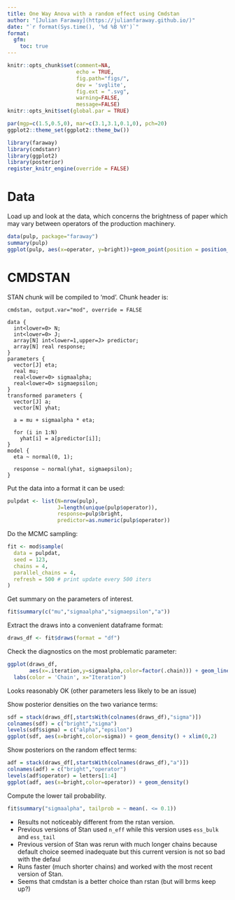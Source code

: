 ```yaml
---
title: One Way Anova with a random effect using Cmdstan
author: "[Julian Faraway](https://julianfaraway.github.io/)"
date: "`r format(Sys.time(), '%d %B %Y')`"
format: 
  gfm:
    toc: true
---
```


```r
knitr::opts_chunk$set(comment=NA, 
                      echo = TRUE,
                      fig.path="figs/",
                      dev = 'svglite',  
                      fig.ext = ".svg",
                      warning=FALSE, 
                      message=FALSE)
knitr::opts_knit$set(global.par = TRUE)
```

```r
par(mgp=c(1.5,0.5,0), mar=c(3.1,3.1,0.1,0), pch=20)
ggplot2::theme_set(ggplot2::theme_bw())
```

```r
library(faraway)
library(cmdstanr)
library(ggplot2)
library(posterior)
register_knitr_engine(override = FALSE)
```

# Data

Load up and look at the data, which concerns the brightness of paper
which may vary between operators of the production machinery.

```r
data(pulp, package="faraway")
summary(pulp)
ggplot(pulp, aes(x=operator, y=bright))+geom_point(position = position_jitter(width=0.1, height=0.0))
```

# CMDSTAN

STAN chunk will be compiled to 'mod'. Chunk header is:
```
cmdstan, output.var="mod", override = FALSE
```

```cmdstan
data {
  int<lower=0> N;
  int<lower=0> J;
  array[N] int<lower=1,upper=J> predictor;
  array[N] real response;
}
parameters {
  vector[J] eta;
  real mu;
  real<lower=0> sigmaalpha;
  real<lower=0> sigmaepsilon;
}
transformed parameters {
  vector[J] a;
  vector[N] yhat;

  a = mu + sigmaalpha * eta;

  for (i in 1:N)
    yhat[i] = a[predictor[i]];
}
model {
  eta ~ normal(0, 1);

  response ~ normal(yhat, sigmaepsilon);
}
```


Put the data into a format it can be used:

```r
pulpdat <- list(N=nrow(pulp),
                J=length(unique(pulp$operator)),
                response=pulp$bright,
                predictor=as.numeric(pulp$operator))
```

Do the MCMC sampling:

```r
fit <- mod$sample(
  data = pulpdat, 
  seed = 123, 
  chains = 4, 
  parallel_chains = 4,
  refresh = 500 # print update every 500 iters
)
```

Get summary on the parameters of interest.

```r
fit$summary(c("mu","sigmaalpha","sigmaepsilon","a"))
```

Extract the draws into a convenient dataframe format:

```r
draws_df <- fit$draws(format = "df")
```

Check the diagnostics on the most problematic parameter:

```r
ggplot(draws_df,
       aes(x=.iteration,y=sigmaalpha,color=factor(.chain))) + geom_line() +
  labs(color = 'Chain', x="Iteration")
```

Looks reasonably OK (other parameters less likely to be an issue)


Show posterior densities on the two variance terms:

```r
sdf = stack(draws_df[,startsWith(colnames(draws_df),"sigma")])
colnames(sdf) = c("bright","sigma")
levels(sdf$sigma) = c("alpha","epsilon")
ggplot(sdf, aes(x=bright,color=sigma)) + geom_density() + xlim(0,2)
```

Show posteriors on the random effect terms:

```r
adf = stack(draws_df[,startsWith(colnames(draws_df),"a")])
colnames(adf) = c("bright","operator")
levels(adf$operator) = letters[1:4]
ggplot(adf, aes(x=bright,color=operator)) + geom_density()
```

Compute the lower tail probability.

```r
fit$summary("sigmaalpha", tailprob = ~ mean(. <= 0.1))
```

- Results not noticeably different from the rstan version. 
- Previous versions of Stan used `n_eff` while this version uses `ess_bulk`
and `ess_tail`
- Previous version of Stan was rerun with much longer chains because default choice seemed inadequate but this current version is not so bad with the defaul
- Runs faster (much shorter chains) and worked with the most recent version of Stan.
- Seems that cmdstan is a better choice than rstan (but will brms keep up?)









